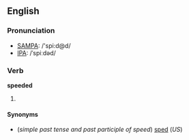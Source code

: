 ==English==

===Pronunciation===
*[[w:SAMPA|SAMPA]]: /'spi:d@d/
*[[w:IPA|IPA]]: /ˈspiːdəd/

===Verb===
'''speeded'''

# {{UK}} {{past of|[[speed]]}}

====Synonyms====
*(''simple past tense and past participle of speed'') [[sped]] (''US'')